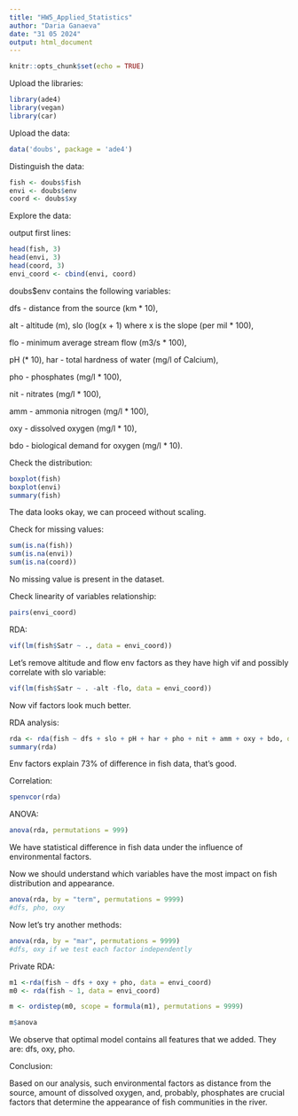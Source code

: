 ---
title: "HW5_Applied_Statistics"
author: "Daria Ganaeva"
date: "31 05 2024"
output: html_document
---

```{r setup, include=FALSE}
knitr::opts_chunk$set(echo = TRUE)
```

Upload the libraries:
```{r, warning=FALSE, message=FALSE}
library(ade4)
library(vegan)
library(car)
```

Upload the data:
```{r}
data('doubs', package = 'ade4')
```

Distinguish the data:
```{r}
fish <- doubs$fish
envi <- doubs$env
coord <- doubs$xy
```


Explore the data:

output first lines:

```{r}
head(fish, 3)
head(envi, 3)
head(coord, 3)
envi_coord <- cbind(envi, coord)
```

doubs$env contains the following variables:

dfs - distance from the source (km * 10), 

alt - altitude (m), slo (log(x + 1) where x is the slope (per mil * 100),

flo - minimum average stream flow (m3/s * 100), 

pH (* 10), har - total hardness of water (mg/l of Calcium), 

pho - phosphates (mg/l * 100),

nit - nitrates (mg/l * 100), 

amm - ammonia nitrogen (mg/l * 100),

oxy - dissolved oxygen (mg/l * 10),

bdo - biological demand for oxygen (mg/l * 10).



Check the distribution:
```{r}
boxplot(fish)
boxplot(envi)
summary(fish)
```
The data looks okay, we can proceed without scaling.


Check for missing values:
```{r}
sum(is.na(fish))
sum(is.na(envi))
sum(is.na(coord))
```
No missing value is present in the dataset.


Check linearity of variables relationship:
```{r}
pairs(envi_coord)
```


RDA:
```{r}
vif(lm(fish$Satr ~ ., data = envi_coord))
```

Let's remove altitude and flow env factors as they have high vif and possibly correlate with slo variable:

```{r}
vif(lm(fish$Satr ~ . -alt -flo, data = envi_coord))
```

Now vif factors look much better.

RDA analysis:
```{r}
rda <- rda(fish ~ dfs + slo + pH + har + pho + nit + amm + oxy + bdo, data = envi_coord)
summary(rda) 
```


Env factors explain 73% of difference in fish data, that's good.

Correlation:
```{r}
spenvcor(rda)
```


ANOVA:
```{r}
anova(rda, permutations = 999)
```

We have statistical difference in fish data under the influence of environmental factors.

Now we should understand which variables have the most impact on fish distribution and appearance.

```{r}
anova(rda, by = "term", permutations = 9999)
#dfs, pho, oxy
```

Now let's try another methods:
```{r}
anova(rda, by = "mar", permutations = 9999)
#dfs, oxy if we test each factor independently
```

Private RDA:
```{r}
m1 <-rda(fish ~ dfs + oxy + pho, data = envi_coord)
m0 <- rda(fish ~ 1, data = envi_coord)

m <- ordistep(m0, scope = formula(m1), permutations = 9999)

m$anova

```
We observe that optimal model contains all features that we added. They are: dfs, oxy, pho.

Conclusion:

Based on our analysis, such environmental factors as distance from the source, amount of dissolved oxygen, and, probably, phosphates are crucial factors that determine the appearance of fish communities in the river.